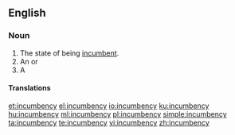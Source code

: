 ==English==

===Noun===
{{en-noun|incumbencies}}

# The state of being [[incumbent]].
# An {{l|en|obligation}} or {{l|en|duty}}
# A {{l|en|tenure}}

====Translations====
{{trans-top|state of being incumbent}}
{{trans-mid}}
{{trans-bottom}}

{{trans-top|obligation or duty}}
{{trans-mid}}
{{trans-bottom}}

{{trans-top|tenure}}
{{trans-mid}}
{{trans-bottom}}

[[et:incumbency]]
[[el:incumbency]]
[[io:incumbency]]
[[ku:incumbency]]
[[hu:incumbency]]
[[ml:incumbency]]
[[pl:incumbency]]
[[simple:incumbency]]
[[ta:incumbency]]
[[te:incumbency]]
[[vi:incumbency]]
[[zh:incumbency]]